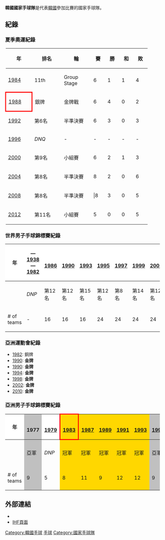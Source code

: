 {{Infobox National handball team
| country            = 韓國
| type               = M
| Nickname           = 
| Badge              = 韓國國家手球隊logo.png
| Association        = [[韓國手球協會|韓國手球協會]]
| Coach              = Lee Sang-Sup
| Most caps          = [[尹京信|尹京信]] (121)
| pattern_la1 = _whiteadidasplate
| pattern_b1  = _whiteadidasplate
| pattern_ra1 = _whiteadidasplate
| pattern_sh1 = _adidaswhite
| leftarm1=F02A18|body1=F02A18|rightarm1=F02A18|shorts1=F02A18
| pattern_la2 = _whiteadidasplate
| pattern_b2  = _whiteadidasplate
| pattern_ra2 = _whiteadidasplate
| pattern_sh2 = _adidaswhite
| leftarm2=0000FF|body2=0000FF|rightarm2=0000FF|shorts2=0000FF
| Summer Olympics apps  = 7
| Summer Olympics first = 1984
| Summer Olympics best  = 銀牌，[[1988年夏季奧林匹克運動會|1988]]
| World cup apps        = 11
| World cup first       = 1986
| World cup best        = 第8名，[[1997年世界男子排球錦標賽|1997]]
| Regional name         = [[亞洲男子手球錦標賽|亞洲男子手球錦標賽]]
| Regional cup apps     = 15
| Regional cup first    = [[1977年亞洲男子手球錦標賽|1977]]
| Regional cup best     = '''冠軍''' 1983, 1987, 1989, 1991,<br>1993, 2000, 2008, 2010, 2012
}}
{{MedalTableTop| Flag of South Korea.svg |200px|  }}
{{MedalCountry | {{KOR}} }}
{{MedalSport | 男子[[手球|手球]]}}
{{MedalCompetition|[[奧運|奧運]]}}
{{MedalSilver | [[1988年夏季奧林匹克運動會|1988 漢城]] | [[1988年夏季奧林匹克運動會手球比賽|團體]] }}
{{MedalCompetition|[[亞運|亞運]]}}
{{MedalGold | [[1986年亞洲運動會|1986 漢城]] | [[1986年亞洲運動會手球比賽|團體]]}}
{{MedalGold | [[1990年亞洲運動會|1990 北京]] | [[1990年亞洲運動會手球比賽|團體]]}}
{{MedalGold | [[1994年亞洲運動會|1994 廣島]] | [[1994年亞洲運動會手球比賽|團體]]}}
{{MedalGold | [[1998年亞洲運動會|1998 曼谷]] | [[1998年亞洲運動會手球比賽|團體]]}}
{{MedalGold | [[2002年亞洲運動會|2002 釜山]] | [[2002年亞洲運動會手球比賽|團體]]}}
{{MedalGold | [[2010年亞洲運動會|2010 廣州]] | [[2010年亞洲運動會手球比賽|團體]]}}
{{MedalSilver | [[2014年亞洲運動會|2014 仁川]] | [[2014年亞洲運動會手球比賽|團體]] }}
{{MedalBronze | [[1982年亞洲運動會|1982 新德里]] | [[1982年亞洲運動會手球比賽|團體]]}}
{{MedalBottom}}


'''韓國國家手球隊'''是代表[[韓國|韓國]]參加比賽的國家手球隊。

==紀錄==
===夏季奧運紀錄===
{| class="wikitable" style="text-align: center;"
|-
! width="70"|年
! width="80"|排名
! width="80"|輪
! width="30"|賽
! width="30"|勝
! width="30"|和
! width="30"|敗
|-
|{{Flag icon|USA}} [[1984年夏季奧林匹克運動會手球比賽|1984]]||11th||Group Stage||6||1||1||4
|-bgcolor=silver
|style="border: 3px solid red;"|{{Flag icon|KOR}} [[1988年夏季奧林匹克運動會手球比賽|1988]]||銀牌||金牌戰||6||4||0||2
|-
|{{Flag icon|ESP}} [[1992年夏季奧林匹克運動會男子手球比賽|1992]]||第6名||半準決賽||6||3||0||3
|-
|{{Flag icon|USA}} [[1996年夏季奧林匹克運動會男子手球比賽|1996]]||''DNQ''||-||-||-||-||-
|-
|{{Flag icon|AUS}} [[2000年夏季奧林匹克運動會男子手球比賽|2000]]||第9名||小組賽||6||2||1||3
|-
|{{Flag icon|GRE}} [[2004年夏季奧林匹克運動會男子手球比賽|2004]]||第8名||半準決賽||8||2||0||6
|-
|{{Flag icon|CHN}} [[2008年夏季奧林匹克運動會男子手球比賽|2008]]||第8名||半準決賽|||8||3||0||5
|-
|{{Flag icon|GBR}} [[2012年夏季奧林匹克運動會男子手球比賽|2012]]||第11名||小組賽||5||0||0||5
|}

===世界男子手球錦標賽紀錄===
{| class="wikitable" style="text-align:center; font-size:90%"
!style="background:#ffffff;" width="110"|年
!style="background:#ffffff;" width="75"| {{flagicon|Nazi Germany}}—{{flagicon|FRG}}<br /> [[1938年世界男子手球錦標賽|1938]]—[[1982年世界男子手球錦標賽|1982]]
!style="background:#ffffff;" width="35"| {{flagicon|SUI}}<br /> [[1986年世界男子手球錦標賽|1986]]
!style="background:#ffffff;" width="35"| {{flagicon|CZE}}<br /> [[1990年世界男子手球錦標賽|1990]]
!style="background:#ffffff;" width="35"| {{flagicon|SWE}}<br />[[1993年世界男子手球錦標賽|1993]]
!style="background:#ffffff;" width="35"| {{flagicon|ISL}}<br />[[1995年世界男子手球錦標賽|1995]]
!style="background:#ffffff;" width="35"| {{flagicon|JPN}}<br />[[1997年世界男子手球錦標賽|1997]]
!style="background:#ffffff;" width="35"| {{flagicon|EGY}}<br />[[1999年世界男子手球錦標賽|1999]]
!style="background:#ffffff;" width="35"| {{flagicon|FRA}}<br />[[2001年世界男子手球錦標賽|2001]]
!style="background:#ffffff;" width="35"| {{flagicon|POR}}<br />[[2003年世界男子手球錦標賽|2003]]
!style="background:#ffffff;" width="35"| {{flagicon|TUN}}<br />[[1995年世界男子手球錦標賽|2005]]
!style="background:#ffffff;" width="35"| {{flagicon|GER}}<br />[[2007年世界男子手球錦標賽|2007]]
!style="background:#ffffff;" width="35"| {{flagicon|HRV}}<br />[[2009年世界男子手球錦標賽|2009]]
!style="background:#ffffff;" width="35"| {{flagicon|SWE}}<br />[[2011年世界男子手球錦標賽|2011]]
!style="background:#ffffff;" width="35"| {{flagicon|ESP}}<br />[[2013年世界男子手球錦標賽|2013]]
|-
!{{hb|KOR|size=22px}}||''DNP''||第12名||第12名||第15名||第12名||第8名||第14名||第12名||''DNP''||''DNP''||第15名||第12名||第13名||第21名
|-
|# of teams||  -  || 16 || 16 || 16 || 24 || 24 || 24 || 24 || 24 || 24 || 24 || 24 || 24 || 24
|}

===亞洲運動會紀錄===
* [[1982年亞洲運動會手球比賽|1982]]: 銅牌
* [[1986年亞洲運動會手球比賽|1990]]: '''金牌'''
* [[1990年亞洲運動會手球比賽|1990]]: '''金牌'''
* [[1994年亞洲運動會手球比賽|1994]]: '''金牌'''
* [[1998年亞洲運動會手球比賽|1998]]: '''金牌'''
* [[2002年亞洲運動會手球比賽|2002]]: '''金牌'''
* [[2010年亞洲運動會手球比賽|2010]]: '''金牌'''


===亞洲男子手球錦標賽紀錄===
{| class="wikitable" style="text-align:center; font-size:90%"
!style="background:#ffffff;" width="110"|年
!style="background:silver;" width="35"| {{flagicon|KUW}}<br /> 1977
!style="background:#ffffff;" width="35"| {{flagicon|CHN}}<br /> [[1979年亞洲男子手球錦標賽|1979]]
!style="background:gold; border: 3px solid red;" width="32;"| {{flagicon|KOR}}<br /> [[1983年亞洲男子手球錦標賽|1983]]
!style="background:gold;" width="35"| {{flagicon|JOR}}<br />[[1987年亞洲男子手球錦標賽|1987]]
!style="background:gold;" width="35"| {{flagicon|CHN}}<br />[[1989年亞洲男子手球錦標賽|1989]]
!style="background:gold;" width="35"| {{flagicon|JPN}}<br />[[1991年亞洲男子手球錦標賽|1991]]
!style="background:gold;" width="35"| {{flagicon|BHR}}<br />[[1993年亞洲男子手球錦標賽|1993]]
!style="background:silver;" width="35"| {{flagicon|KUW}}<br />[[1995年亞洲男子手球錦標賽|1995]]
!style="background:gold;" width="35"| {{flagicon|JPN}}<br />[[2000年亞洲男子手球錦標賽|2000]]
!style="background:#ffffff;" width="35"| {{flagicon|IRN}}<br />[[2002年亞洲男子手球錦標賽|2002]]
!style="background:#ffffff;" width="35"| {{flagicon|QAT}}<br />[[2004年亞洲男子手球錦標賽|2004]]
!style="background:silver;" width="35"| {{flagicon|THA}}<br />[[2006年亞洲男子手球錦標賽|2006]]
!style="background:gold;" width="35"| {{flagicon|IRN}}<br />[[2008年亞洲男子手球錦標賽|2008]]
!style="background:gold;" width="35"| {{flagicon|LIB}}<br />[[2010年亞洲男子手球錦標賽|2010]]
!style="background:gold;" width="35"| {{flagicon|KSA}}<br />[[2012年亞洲男子手球錦標賽|2012]]
!style="background:#ffffff;" width="35"| {{flagicon|BHR}}<br />[[2014年亞洲男子手球錦標賽|2014]]
|-
!{{hb|KOR|size=22px}}||style="background:silver;"|亞軍||''DNP''||style="background:gold;"|冠軍 ||style="background:gold;"| 冠軍 ||style="background:gold;"| 冠軍 ||style="background:gold;"| 冠軍 ||style="background:gold;"| 冠軍 ||style="background:silver;"|亞軍||style="background:gold;"| 冠軍||第4名||''DNP''||style="background:silver;"|亞軍||style="background:gold;"| 冠軍 ||style="background:gold;"| 冠軍||style="background:gold;"| 冠軍||第5名
|-
|# of teams||style="background:silver;"|9 || 5 ||style="background:gold;"|8||style="background:gold;"| 11 ||style="background:gold;"| 9 ||style="background:gold;"| 12 ||style="background:gold;"|12 ||style="background:silver;"| 9||style="background:gold;"| 5 || 7 || 9 ||style="background:silver;"|9 ||style="background:gold;"| 10 ||style="background:gold;"| 12 ||style="background:gold;"| 10 || 12
|}
==外部連結==
*{{Official website|http://www.handballkorea.com/}}
*[http://www.ihf.info/TheIHF/ContinentalFederations/AsianHandballFederation(AHF)/ListofFederations/KoreaHandballFederation.aspx IHF頁面] {{Wayback|url=http://www.ihf.info/TheIHF/ContinentalFederations/AsianHandballFederation(AHF)/ListofFederations/KoreaHandballFederation.aspx |date=20190223231926 }}


{{韓國體育國家隊}}
{{DEFAULTSORT:South Korea National Handball Team}}
[[Category:韓國手球|Category:韓國手球]]
[[Category:韓國體育國家隊|手球]]
[[Category:國家手球隊|Category:國家手球隊]]